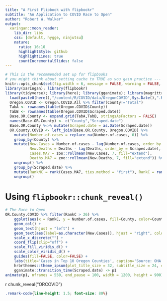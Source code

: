 ```yaml
---
title: "A First Flipbook with flipbookr"
subtitle: "An Application to COVID Race to Open"
author: "Robert W. Walker"
output:
  xaringan::moon_reader:
    lib_dir: libs
    css: [default, hygge, ninjutsu]
    nature:
      ratio: 16:10
      highlightStyle: github
      highlightLines: true
      countIncrementalSlides: false
---
```




```r
# This is the recommended set up for flipbooks
# you might think about setting cache to TRUE as you gain practice --- building flipbooks from scracth can be time consuming
knitr::opts_chunk$set(fig.width = 6, message = FALSE, warning = FALSE, comment = "", cache = FALSE, fig.retina = 3)
library(xaringan); library(flipbookr)
library(tidyverse); library(here); library(gganimate); library(magrittr)
  load(paste0(here(),"/content/R/COVID/data/OregonCOVID",Sys.Date(),".RData"))
  Oregon.COVID <- Oregon.COVID.All %>% filter(County!="Total")
  TabA <- rownames(table(Oregon.COVID$County))
  TabB <- rownames(table(Oregon.COVID$Scraped.date))
  Base.OR.County <- expand.grid(TabA,TabB, stringsAsFactors = FALSE)
  names(Base.OR.County) <- c("County","Scraped.date")
  Base.OR.County %<>% mutate(Scraped.date = as.Date(Scraped.date))
  OR.County.COVID <- left_join(Base.OR.County, Oregon.COVID) %>% 
    mutate(Number.of.cases = replace_na(Number.of.cases, 0)) %>% 
    group_by(County) %>% 
    mutate(New.Cases = Number.of.cases - lag(Number.of.cases, order_by = Scraped.date), 
           New.Deaths = Deaths - lag(Deaths, order_by = Scraped.date), 
           Cases.MA7 = zoo::rollmean(New.Cases, 7, fill="extend"), 
           Deaths.MA7 = zoo::rollmean(New.Deaths, 7, fill="extend")) %>% 
    ungroup() %>% 
    group_by(Scraped.date) %>% 
    mutate(RankNC = rank(Cases.MA7, ties.method = "first"), RankC = rank(Number.of.cases, ties.method = "first")) %>% 
    ungroup()
```


# Using `flipbookr::chunk_reveal()`


```r
# The Race to Open
OR.County.COVID %>% filter(RankC > 26) %>%
    ggplot(aes(x = RankC, y = Number.of.cases, fill=County, color=County, label=County)) +
    geom_col() +
    geom_text(hjust = "left") +
    geom_text(aes(label=as.character(New.Cases)), hjust = "right", color="white") +
    scale_x_discrete("") +
    coord_flip(clip="off") +
    scale_fill_viridis_d() +
    scale_color_viridis_d() +
    guides(fill=FALSE, color=FALSE) +
    labs(title='Cases in Top 10 Oregon Counties', caption='Source: OHA Data', y="Confirmed COVID-19 Cases", subtitle='{frame_time}') +
    hrbrthemes::theme_ipsum(plot_title_size = 32, subtitle_size = 24, caption_size = 20, base_size = 20) +
    gganimate::transition_time(Scraped.date) -> p1
animate(p1, nframes = 550, end_pause = 100, width = 1200, height = 900)
```

r chunk_reveal("ORCOVID")


```css
.remark-code{line-height: 1.5; font-size: 80%}
```
